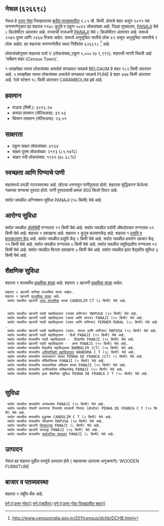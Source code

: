 {{माहितीचौकट भारतीय न्यायक्षेत्र
|प्रकार=शहर 
|जनगणना_स्थलनिर्देशांक=626698
|स्थानिक_नाव=नेरूल
|तालुका_नाव=बार्देस
|जिल्हा_नाव=उत्तर गोवा
|राज्य_नाव =गोवा
|विभाग=
|जिल्हा=[[उत्तर गोवा]]
|तालुका_नावे =[[बार्देस]]
|जवळचे_शहर =[[BELGAUM]]
|अक्षांश=
|रेखांश=
|शोधक_स्थान =right
|क्षेत्रफळ_एकूण=9.85
|उंची=
|लोकसंख्या_एकूण=5042
|लोकसंख्या_वर्ष=2011
|लोकसंख्या_घनता=511
|लोकसंख्या_पुरुष=2575
|लोकसंख्या_स्त्री=2467
|लिंग_गुणोत्तर=958
|अधिकृत_भाषा=[[कोंकणी, मराठी]]
}}

== नेरूल (६२६६९८) ==

नेरूल हे [[उत्तर गोवा जिल्हा | उत्तर गोवा]] जिल्ह्यातल्या [[बार्देस | बार्देस तालुक्यातील]] ९.८५ चौ. किमी. क्षेत्राचे शहर असून २०११ च्या जनगणनेनुसार ह्या शहरात ११७८ कुटुंबे व एकूण ५०४२ लोकसंख्या आहे. जिल्हा मुख्यालय, [[PANAJI]] येथे ८ किलोमीटर अंतरावर आहे. राज्याची राजधानी [[PANAJI]] येथे ८ किलोमीटर अंतरावर आहे.   यामध्ये २५७५ पुरुष आणि २४६७ स्त्रिया आहेत. यामध्ये अनुसूचित जातीचे लोक ४२ असून अनुसूचित जमातीचे ९ लोक आहेत. ह्या शहराचा जनगणनेतील स्थल निर्देशांक ६२६६९८  <ref>http://www.censusindia.gov.in/2011census/dchb/DCHB.html</ref> आहे.

लोकसंख्येनुसार शहराचा दर्जा V (लोकसंख्या_एकूण ५,००० to ९,९९९).
शहराची नागरी स्थिती आहे 'सर्वेक्षण शहर (Census Town)'.

१ लाखांपेक्षा जास्त लोकसंख्या असलेले सगळ्यात जवळचे BELGAUM हे शहर  १८२ किमी अंतरावर आहे. ५ लाखांपेक्षा जास्त लोकसंख्या असलेले सगळ्यात जवळचे PUNE हे शहर  ४७७ किमी अंतरावर आहे. रेल्वे स्टेशन  १८ किमी अंतरावर CARAMBOLIM इथे आहे.


== हवामान ==  
* पाऊस (मिमी.): ३०९६.९७ 
* कमाल तापमान (सेल्सिअस): ३१.५३
* किमान तापमान (सेल्सिअस): २३.५१


== साक्षरता ==  
* एकूण साक्षर लोकसंख्या: ४१३४
* साक्षर पुरुष लोकसंख्या: २१९३ (८५.१७%)
* साक्षर स्त्री लोकसंख्या: १९४१ (७८.६८%)


== स्वच्छता आणि पिण्याचे पाणी ==  
शहरामध्ये उघडी गटारव्यवस्था आहे.
छोट्या धरणातून  पाणीपुरवठा होतो. शहराला शुद्धिकरण केलेल्या नळाच्या पाण्याचा पुरवठा होतो. पाणी पुरवठ्याची क्षमता 950 किलो लिटर आहे.

सर्वात जवळील अग्निशमन सुविधा PANAJI (१० किमी) येथे आहे.


== आरोग्य सुविधा ==
सर्वात जवळील [[अॅलोपॅथी|अ‍ॅलोपॅथी]] रुग्णालय ११ किमी येथे आहे.
सर्वात जवळील पर्यायी औषधोपचार रुग्णालय ५१ किमी येथे आहे.
﻿शहरात १ दवाखाना आहे.
﻿शहरात १ कुटुंब कल्याणकेंद्र आहे.
﻿शहरात १ [[प्रसूती| प्रसूति व बालकल्याण केंद्र]] आहे.
सर्वात जवळील प्रसूति केंद्र २ किमी येथे आहे.
सर्वात जवळील क्षयरोग उपचार केंद्र ११ किमी येथे आहे.
सर्वात जवळील रुग्णालय ० किमी येथे आहे.
सर्वात जवळील पशुवैद्यकीय रुग्णालय १२ किमी येथे आहे.
सर्वात जवळील फिरता दवाखाना ० किमी येथे आहे.
सर्वात जवळील इतर वैद्यकीय सुविधा ३ किमी येथे आहे.






== शैक्षणिक सुविधा ==
﻿शहरात १ शासकीय [[प्राथमिक शाळा]] आहे. शहरात २ खाजगी [[प्राथमिक शाळा]] आहेत. 
 शहरात २ खाजगी कनिष्ठ माध्यमिक शाळा आहेत.  
 ﻿शहरात १ खाजगी [[माध्यमिक शाळा]] आहे.  
  सर्वात जवळील खाजगी [[उच्च माध्यमिक शिक्षण|उच्च माध्यमिक]] शाळा CANDOLIM CT (३ किमी) येथे आहे.
   
   
  सर्वात जवळील खाजगी पदवी महाविद्यालय (फक्त वाणिज्य) MAPUSA (३१ किमी) येथे आहे.
  सर्वात जवळील खाजगी पदवी महाविद्यालय (कला आणि शास्त्र) PANAJI (१० किमी) येथे आहे.
  सर्वात जवळील खाजगी पदवी महाविद्यालय (कला आणि वाणिज्य) PERNEM RURAL (२८ किमी) येथे आहे.
  सर्वात जवळील खाजगी पदवी महाविद्यालय (कला. शास्त्र आणि वाणिज्य) MAPUSA (१३ किमी) येथे आहे.
  सर्वात जवळील खाजगी पदवी महाविद्यालय - विधी PANAJI (११ किमी) येथे आहे.
  सर्वात जवळील शासकीय पदवी महाविद्यालय -  विद्यापीठ PANAJI (१६ किमी) येथे आहे.
  सर्वात जवळील खाजगी पदवी महाविद्यालय -  अन्य PANAJI (१० किमी) येथे आहे.
  सर्वात जवळील शासकीय वैद्यकीय महाविद्यालय BAMBOLIM (CT) (१४ किमी) येथे आहे.
  सर्वात जवळील शासकीय [[अभियांत्रिकी|अभियांत्रिकी महाविद्यालय]] BANDORA C T (३८ किमी) येथे आहे.
  सर्वात जवळील शासकीय व्यवस्थापन संस्था PENHA DE FRANCA (CT) (९ किमी) येथे आहे.
  सर्वात जवळील शासकीय पॉलिटेक्निक PANAJI (९ किमी) येथे आहे.
  सर्वात जवळील शासकीय व्यावसायिक प्रशिक्षण शाळा PANAJI (१० किमी) येथे आहे.
  सर्वात जवळील शासकीय अनौपचारिक प्रशिक्षणकेंद्र PANAJI (१० किमी) येथे आहे.
  सर्वात जवळील शासकीय इतर शैक्षणिक सुविधा PENHA DE FRANCA C T (१० किमी) येथे आहे.
   


== सुविधा ==
  सर्वात जवळील शासकीय अनाथाश्रम PANAJI (१५ किमी) येथे आहे.
  सर्वात जवळील नोकरी करणाऱ्या स्त्रियांचे सरकारी निवास (होस्टेल) PENHA DE FRANCA C T (११ किमी) येथे आहे.
  सर्वात जवळील शासकीय वृद्धाश्रम CANDOLIM C T (२ किमी) येथे आहे.
  सर्वात जवळील शासकीय क्रीडांगण MAPUSA (१४ किमी) येथे आहे.
  सर्वात जवळील खाजगी [[चित्रपटगृह]] PANAJI (८ किमी) येथे आहे.
  सर्वात जवळील खाजगी सभागृह PANAJI (१६ किमी) येथे आहे.
  सर्वात जवळील शासकीय [[सार्वजनिक ग्रंथालय]] PANAJI (८ किमी) येथे आहे.


== उत्पादन ==
नेरूल ह्या शहरात पुढील वस्तूंचे उत्पादन होते ( महत्वाच्या उतरत्या अनुक्रमाने): WOODEN FURNITURE


== बाजार व पतव्यवस्था ==
﻿शहरात १ राष्ट्रीय बँक आहे.







[[वर्ग:[[उत्तर गोवा]]]]
[[वर्ग:[[बार्देस]]]]
[[वर्ग:[[उत्तर गोवा जिल्ह्यातील शहर]]]]


{{संदर्भनोंदी}}
 


